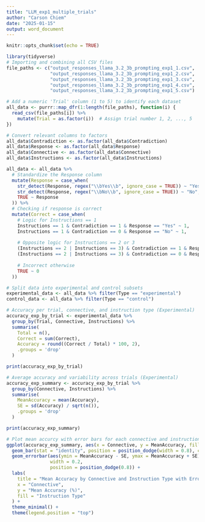 ---
title: "LLM_exp1_multiple_trials"
author: "Carson Chiem"
date: "2025-01-15"
output: word_document
---

```{r setup, include=FALSE}
knitr::opts_chunk$set(echo = TRUE)
```

```{r}
library(tidyverse)
# Importing and combining all CSV files
file_paths <- c("output_responses_llama_3.2_3b_prompting_exp1_1.csv",
                "output_responses_llama_3.2_3b_prompting_exp1_2.csv",
                "output_responses_llama_3.2_3b_prompting_exp1_3.csv",
                "output_responses_llama_3.2_3b_prompting_exp1_4.csv",
                "output_responses_llama_3.2_3b_prompting_exp1_5.csv")

# Add a numeric 'Trial' column (1 to 5) to identify each dataset
all_data <- purrr::map_dfr(1:length(file_paths), function(i) {
  read_csv(file_paths[i]) %>%
    mutate(Trial = as.factor(i))  # Assign trial number 1, 2, ..., 5
})

# Convert relevant columns to factors
all_data$Contradiction <- as.factor(all_data$Contradiction)
all_data$Response <- as.factor(all_data$Response)
all_data$Connective <- as.factor(all_data$Connective)
all_data$Instructions <- as.factor(all_data$Instructions)

```
```{r}
all_data <- all_data %>%
  # Standardize the Response column
  mutate(Response = case_when(
    str_detect(Response, regex("\\bYes\\b", ignore_case = TRUE)) ~ "Yes",
    str_detect(Response, regex("\\bNo\\b", ignore_case = TRUE)) ~ "No",
    TRUE ~ Response  
  )) %>%
  # Checking if response is correct
  mutate(Correct = case_when(
    # Logic for Instructions == 1
    Instructions == 1 & Contradiction == 1 & Response == "Yes" ~ 1,
    Instructions == 1 & Contradiction == 0 & Response == "No" ~ 1,
    
    # Opposite logic for Instructions == 2 or 3
    (Instructions == 2 | Instructions == 3) & Contradiction == 1 & Response == "No" ~ 1,
    (Instructions == 2 | Instructions == 3) & Contradiction == 0 & Response == "Yes" ~ 1,
    
    # Incorrect otherwise
    TRUE ~ 0
  ))
```

```{r}
# Split data into experimental and control subsets
experimental_data <- all_data %>% filter(Type == "experimental")
control_data <- all_data %>% filter(Type == "control")
```

```{r}
# Accuracy per trial, connective, and instruction type (Experimental)
accuracy_exp_by_trial <- experimental_data %>%
  group_by(Trial, Connective, Instructions) %>%
  summarise(
    Total = n(),
    Correct = sum(Correct),
    Accuracy = round((Correct / Total) * 100, 2),
    .groups = 'drop'
  )

print(accuracy_exp_by_trial)

# Average accuracy and variability across trials (Experimental)
accuracy_exp_summary <- accuracy_exp_by_trial %>%
  group_by(Connective, Instructions) %>%
  summarise(
    MeanAccuracy = mean(Accuracy),
    SE = sd(Accuracy) / sqrt(n()), 
    .groups = 'drop'
  )

print(accuracy_exp_summary)
```

```{r}
# Plot mean accurcy with error bars for each connective and instruction type across trials
ggplot(accuracy_exp_summary, aes(x = Connective, y = MeanAccuracy, fill = factor(Instructions))) +
  geom_bar(stat = "identity", position = position_dodge(width = 0.8), color = "black") +  
  geom_errorbar(aes(ymin = MeanAccuracy - SE, ymax = MeanAccuracy + SE), 
                width = 0.2, 
                position = position_dodge(0.8)) +
  labs(
    title = "Mean Accuracy by Connective and Instruction Type with Error Bars",
    x = "Connective",
    y = "Mean Accuracy (%)",
    fill = "Instruction Type"  
  ) +
  theme_minimal() +
  theme(legend.position = "top")  
```

